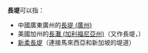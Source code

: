 '''長堤'''可以指：

*中國廣東廣州的[[長堤_(廣州)|長堤 (廣州)]]
*美國加州的[[長灘_(加利福尼亞州)|長灘 (加利福尼亞州)]]（又作長堤，{{lang|en|Long Beach}}）
*[[新柔長堤|新柔長堤]]（連接馬來西亞和新加坡的堤道）

{{disambig|C|Cat=二字地名消歧义}}